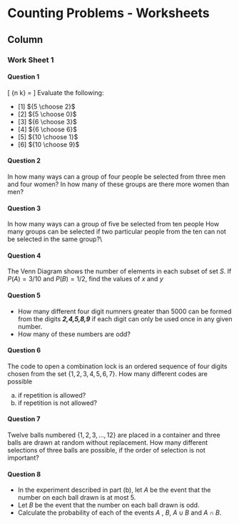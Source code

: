 Counting Problems - Worksheets {data-navmenu="Section 6"}
==================================

Column {.tabset}
-----------------------------



### Work Sheet 1


#### Question 1

\[ {n \choose k} = \frac{n!}{k! \times (n-k)!} \]
Evaluate the following:

* [1] ${5 \choose 2}$
* [2] ${5 \choose 0}$
* [3] ${6 \choose 3}$
* [4] ${6 \choose 6}$
* [5] ${10 \choose 1}$
* [6] ${10 \choose 9}$

#### Question 2

In how many ways can a group of four people be selected from three men and four women?
In how many of these groups are there more women than men?

#### Question 3

In how many ways can a group of five be selected from ten people
How many groups can be selected if two particular people from the ten can not be selected in the same group?\\

#### Question 4

The Venn Diagram shows the number of elements in each subset of set $S$.
If $P(A) = 3/10$ and $P(B) = 1/2$, find the values of $x$ and $y$

#### Question 5

* How many different four digit numners greater than 5000 can be formed from the digits ***2,4,5,8,9*** if each digit can only be used once in any given number. 
* How many of these numbers are odd?

#### Question 6

The code to open a combination lock is an ordered sequence of four digits
chosen from the set $\{1, 2, 3, 4, 5, 6, 7\}$. How many different codes are possible

a.  if repetition is allowed?
b.  if repetition is not allowed? 

#### Question 7 

Twelve balls numbered $\{1,2,3, \ldots ,12\}$ are placed in a container and three balls
are drawn at random without replacement. How many different selections of
three balls are possible, if the order of selection is not important?

#### Question 8

* In the experiment described in part (b), let $A$ be the event that the number on each ball drawn is at most 5. 
* Let $B$ be the event that the number on each ball drawn is odd. 
* Calculate the probability of each of the events $A$ , $B$, $A \cup B$ and $A \cap B$. 


